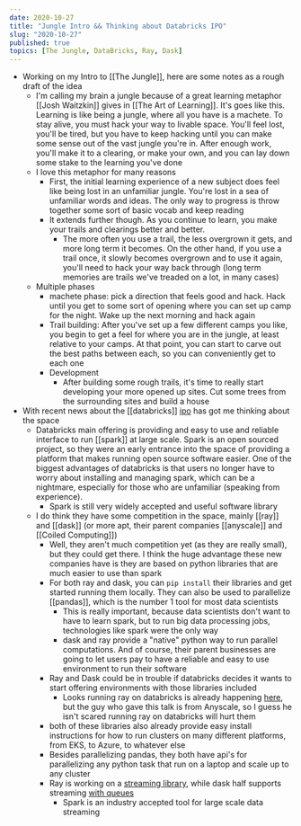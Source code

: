 ```yaml
---
date: 2020-10-27
title: "Jungle Intro && Thinking about Databricks IPO"
slug: "2020-10-27"
published: true
topics: [The Jungle, DataBricks, Ray, Dask]
---
```

- Working on my Intro to [[The Jungle]], here are some notes as a rough draft of the idea
    - I'm calling my brain a jungle because of a great learning metaphor [[Josh Waitzkin]] gives in [[The Art of Learning]]. It's goes like this. Learning is like being a jungle, where all you have is a machete. To stay alive, you must hack your way to livable space. You'll feel lost, you'll be tired, but you have to keep hacking until you can make some sense out of the vast jungle you're in. After enough work, you'll make it to a clearing, or make your own, and you can lay down some stake to the learning you've done
    - I love this metaphor for many reasons
        - First, the initial learning experience of a new subject does feel like being lost in an unfamiliar jungle. You're lost in a sea of unfamiliar words and ideas. The only way to progress is throw together some sort of basic vocab and keep reading
        - It extends further though. As you continue to learn, you make your trails and clearings better and better. 
            - The more often you use a trail, the less overgrown it gets, and more long term it becomes. On the other hand, if you use a trail once, it slowly becomes overgrown and to use it again, you'll need to hack your way back through (long term memories are trails we've treaded on a lot, in many cases)
    - Multiple phases
        - machete phase: pick a direction that feels good and hack. Hack until you get to some sort of opening where you can set up camp for the night. Wake up the next morning and hack again
        - Trail building: After you've set up a few different camps you like, you begin to get a feel for where you are in the jungle, at least relative to your camps. At that point, you can start to carve out the best paths between each, so you can conveniently get to each one
        - Development
            - After building some rough trails, it's time to really start developing your more opened up sites. Cut some trees from the surrounding sites and build a house 
- With recent news about the [[databricks]] [ipo](https://www.bloomberg.com/news/articles/2020-10-24/microsoft-backed-databricks-is-said-to-plan-2021-stock-listing) has got me thinking about the space 
    - Databricks main offering is providing and easy to use and reliable interface to run [[spark]] at large scale. Spark is an open sourced project, so they were an early entrance into the space of providing a platform that makes running open source software easier. One of the biggest advantages of databricks is that users no longer have to worry about installing and managing spark, which can be a nightmare, especially for those who are unfamiliar (speaking from experience). 
        - Spark is still very widely accepted and useful software library 
    - I do think they have some competition in the space, mainly [[ray]] and [[dask]] (or more apt, their parent companies [[anyscale]] and [[Coiled Computing]])
        - Well, they aren't much competition yet (as they are really small), but they could get there. I think the huge advantage these new companies have is they are based on python libraries that are much easier to use than spark
        - For both ray and dask, you can `pip install` their libraries and get started running them locally. They can also be used to parallelize [[pandas]], which is the number 1 tool for most data scientists
            - This is really important, because data scientists don't want to have to learn spark, but to run big data processing jobs, technologies like spark were the only way
            - dask and ray provide a "native" python way to run parallel computations. And of course, their parent businesses are going to let users pay to have a reliable and easy to use environment to run their software
        - Ray and Dask could be in trouble if databricks decides it wants to start offering environments with those libraries included
            - Looks running ray on databricks is already happening [here](https://databricks.com/session_na20/ray-enterprise-grade-distributed-python), but the guy who gave this talk is from Anyscale, so I guess he isn't scared running ray on databricks will hurt them
        - both of these libraries also already provide easy install instructions for how to run clusters on many different platforms, from EKS, to Azure, to whatever else
        - Besides parallelizing pandas, they both have api's for parallelizing any python task that run on a laptop and scale up to any cluster 
        - Ray is working on a [streaming library](https://github.com/ray-project/ray/tree/master/streaming), while dask half supports streaming [with queues](https://distributed.dask.org/en/1.10.2/queues.html)
            - Spark is an industry accepted tool for large scale data streaming
